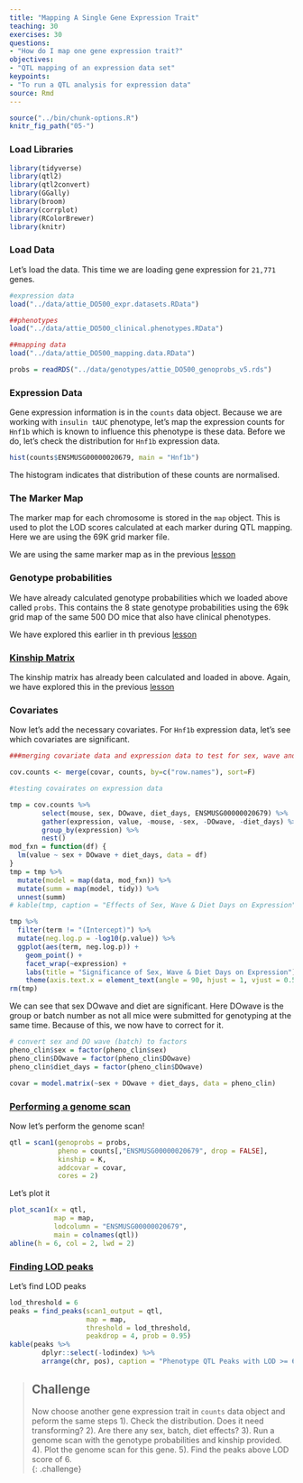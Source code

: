 ```yaml
---
title: "Mapping A Single Gene Expression Trait"
teaching: 30
exercises: 30
questions:
- "How do I map one gene expression trait?"
objectives:
- "QTL mapping of an expression data set"
keypoints:
- "To run a QTL analysis for expression data"
source: Rmd
---
```


```r
source("../bin/chunk-options.R")
knitr_fig_path("05-")
```


### Load Libraries  

```r
library(tidyverse)
library(qtl2)
library(qtl2convert)
library(GGally)
library(broom)
library(corrplot)
library(RColorBrewer)
library(knitr)
```


### Load Data

Let's load the data. This time we are loading gene expression for `21,771` genes.  

```r

#expression data
load("../data/attie_DO500_expr.datasets.RData")

##phenotypes
load("../data/attie_DO500_clinical.phenotypes.RData")

##mapping data
load("../data/attie_DO500_mapping.data.RData")

probs = readRDS("../data/genotypes/attie_DO500_genoprobs_v5.rds")

```


### Expression Data

Gene expression information is in the `counts` data object. Because we are working with `insulin tAUC` phenotype, let's map the expression counts for `Hnf1b` which is known to influence this phenotype is these data. Before we do, let's check the distribution for `Hnf1b` expression data.


```r

hist(counts$ENSMUSG00000020679, main = "Hnf1b")

```

The histogram indicates that distribution of these counts are normalised.


### The Marker Map  

The marker map for each chromosome is stored in the `map` object. This is used to plot the LOD scores calculated at each marker during QTL mapping.  Here we are using the 69K grid marker file.  

We are using the same marker map as in the previous [lesson](https://smcclatchy.github.io/gene-expression-qtl/05-review-mapping-steps/index.html#the-marker-map)


### Genotype probabilities  

We have already calculated genotype probabilities which we loaded above called `probs`.  This contains the 8 state genotype probabilities using the 69k grid map of the same 500 DO mice that also have clinical phenotypes. 

We have explored this earlier in th previous [lesson](https://smcclatchy.github.io/gene-expression-qtl/05-review-mapping-steps/index.html#genotype-probabilities)


### [Kinship Matrix](https://smcclatchy.github.io/mapping/04-calc-kinship/)

The kinship matrix has already been calculated and loaded in above.  Again, we have explored this in the previous [lesson](https://smcclatchy.github.io/gene-expression-qtl/05-review-mapping-steps/index.html#kinship-matrix)


### Covariates    

Now let's add the necessary covariates. For `Hnf1b` expression data, let's see which covariates are significant.

```r

###merging covariate data and expression data to test for sex, wave and diet_days.

cov.counts <- merge(covar, counts, by=c("row.names"), sort=F)

#testing covairates on expression data

tmp = cov.counts %>%
        select(mouse, sex, DOwave, diet_days, ENSMUSG00000020679) %>%
        gather(expression, value, -mouse, -sex, -DOwave, -diet_days) %>%
        group_by(expression) %>%
        nest()
mod_fxn = function(df) {
  lm(value ~ sex + DOwave + diet_days, data = df)
}
tmp = tmp %>%
  mutate(model = map(data, mod_fxn)) %>%
  mutate(summ = map(model, tidy)) %>%
  unnest(summ)
# kable(tmp, caption = "Effects of Sex, Wave & Diet Days on Expression")

tmp %>%
  filter(term != "(Intercept)") %>%
  mutate(neg.log.p = -log10(p.value)) %>%
  ggplot(aes(term, neg.log.p)) +
    geom_point() +
    facet_wrap(~expression) +
    labs(title = "Significance of Sex, Wave & Diet Days on Expression") +
    theme(axis.text.x = element_text(angle = 90, hjust = 1, vjust = 0.5)) +
rm(tmp)

```

We can see that sex DOwave and diet are significant.  Here DOwave is the group or batch number as not all mice were submitted for genotyping at the same time.  Because of this, we now have to correct for it.


```r

# convert sex and DO wave (batch) to factors
pheno_clin$sex = factor(pheno_clin$sex)
pheno_clin$DOwave = factor(pheno_clin$DOwave)
pheno_clin$diet_days = factor(pheno_clin$DOwave)

covar = model.matrix(~sex + DOwave + diet_days, data = pheno_clin)

```


### [Performing a genome scan](https://smcclatchy.github.io/mapping/06-perform-genome-scan/) 

Now let's perform the genome scan!

```r
qtl = scan1(genoprobs = probs, 
            pheno = counts[,"ENSMUSG00000020679", drop = FALSE], 
            kinship = K, 
            addcovar = covar, 
            cores = 2)
```

Let's plot it

```r
plot_scan1(x = qtl, 
           map = map, 
           lodcolumn = "ENSMUSG00000020679", 
           main = colnames(qtl))
abline(h = 6, col = 2, lwd = 2)
```


### [Finding LOD peaks](https://smcclatchy.github.io/mapping/07-find-lod-peaks/)

Let's find LOD peaks

```r
lod_threshold = 6
peaks = find_peaks(scan1_output = qtl, 
                   map = map, 
                   threshold = lod_threshold, 
                   peakdrop = 4, prob = 0.95)
kable(peaks %>% 
        dplyr::select(-lodindex) %>% 
        arrange(chr, pos), caption = "Phenotype QTL Peaks with LOD >= 6")
```


> ## Challenge
> Now choose another gene expression trait in `counts` data object and peform the same steps
> 1). Check the distribution. Does it need transforming? 
> 2). Are there any sex, batch, diet effects? 
> 3). Run a genome scan with the genotype probabilities and kinship provided.  
> 4). Plot the genome scan for this gene.
> 5). Find the peaks above LOD score of 6.   
{: .challenge}
